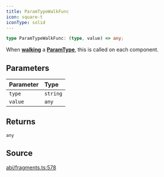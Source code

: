 ```yaml
---
title: ParamTypeWalkFunc
icon: square-t
iconType: solid
---
```


```ts
type ParamTypeWalkFunc: (type, value) => any;
```

When [**walking**](/sdk/content/classes/ParamType#walk) a [**ParamType**](/sdk/content/classes/ParamType), this is called on each component.

## Parameters

| Parameter | Type |
| :------ | :------ |
| `type` | `string` |
| `value` | `any` |

## Returns

`any`

## Source

[abi/fragments.ts:578](https://github.com/dominant-strategies/quais.js/blob/09cd60f427ec354a4d2a7f44048d42dc45cec47b/src/abi/fragments.ts#L578)
